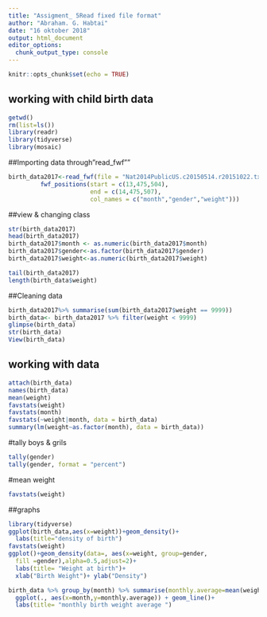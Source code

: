 ```yaml
---
title: "Assigment_ 5Read fixed file format"
author: "Abraham. G. Habtai"
date: "16 oktober 2018"
output: html_document
editor_options: 
  chunk_output_type: console
---
```


```r
knitr::opts_chunk$set(echo = TRUE)
```

## working with child birth data
```r
getwd()
rm(list=ls())
library(readr)
library(tidyverse)
library(mosaic)
```
##Importing data through"read_fwf""
```r
birth_data2017<-read_fwf(file = "Nat2014PublicUS.c20150514.r20151022.txt",
         fwf_positions(start = c(13,475,504),
                       end = c(14,475,507),
                       col_names = c("month","gender","weight")))

```
##view & changing class
```r

str(birth_data2017)
head(birth_data2017)
birth_data2017$month <- as.numeric(birth_data2017$month)
birth_data2017$gender<-as.factor(birth_data2017$gender)
birth_data2017$weight<-as.numeric(birth_data2017$weight)

tail(birth_data2017)
length(birth_data$weight)
```

##Cleaning data

```r
birth_data2017%>% summarise(sum(birth_data2017$weight == 9999))
birth_data<- birth_data2017 %>% filter(weight < 9999)
glimpse(birth_data)
str(birth_data)
View(birth_data)
```

## working with data
```r
attach(birth_data)
names(birth_data)
mean(weight)
favstats(weight)
favstats(month)
favstats(~weight|month, data = birth_data)
summary(lm(weight~as.factor(month), data = birth_data))
```

#tally boys & grils
```r
tally(gender)
tally(gender, format = "percent")
```
#mean weight
```r
favstats(weight)
```

##graphs
```r
library(tidyverse)
ggplot(birth_data,aes(x=weight))+geom_density()+
  labs(title="density of birth")
favstats(weight)
ggplot()+geom_density(data=, aes(x=weight, group=gender, 
  fill =gender),alpha=0.5,adjust=2)+
  labs(title= "Weight at birth")+
  xlab("Birth Weight")+ ylab("Density")

birth_data %>% group_by(month) %>% summarise(monthly.average=mean(weight)) %>% 
  ggplot(., aes(x=month,y=monthly.average)) + geom_line()+
  labs(title= "monthly birth weight average ")

       
```



